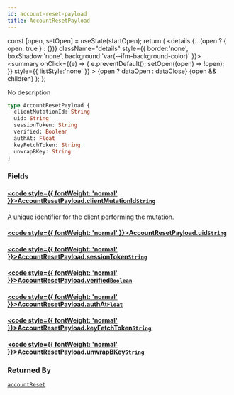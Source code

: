 ```yaml
---
id: account-reset-payload
title: AccountResetPayload
---
```









  const [open, setOpen] = useState(startOpen);
  return (
    <details {...(open ? { open: true } : {})} className="details" style={{ border:'none', boxShadow:'none', background:'var(--ifm-background-color)' }}>
      <summary
        onClick={(e) => {
          e.preventDefault();
          setOpen((open) => !open);
        }}
        style={{ listStyle:'none' }}
      >
      {open ? dataOpen : dataClose}
      </summary>
      {open && children}
    </details>
  );
};








No description


```graphql
type AccountResetPayload {
  clientMutationId: String
  uid: String
  sessionToken: String
  verified: Boolean
  authAt: Float
  keyFetchToken: String
  unwrapBKey: String
}
```




### Fields

#### [<code style={{ fontWeight: 'normal' }}>AccountResetPayload.<b>clientMutationId</b></code>](#)<Bullet />[`String`](/gql-api/types/scalars/string.mdx) <Badge class="badge badge--secondary" text="scalar"/> 
A unique identifier for the client performing the mutation.


#### [<code style={{ fontWeight: 'normal' }}>AccountResetPayload.<b>uid</b></code>](#)<Bullet />[`String`](/gql-api/types/scalars/string.mdx) <Badge class="badge badge--secondary" text="scalar"/> 



#### [<code style={{ fontWeight: 'normal' }}>AccountResetPayload.<b>sessionToken</b></code>](#)<Bullet />[`String`](/gql-api/types/scalars/string.mdx) <Badge class="badge badge--secondary" text="scalar"/> 



#### [<code style={{ fontWeight: 'normal' }}>AccountResetPayload.<b>verified</b></code>](#)<Bullet />[`Boolean`](/gql-api/types/scalars/boolean.mdx) <Badge class="badge badge--secondary" text="scalar"/> 



#### [<code style={{ fontWeight: 'normal' }}>AccountResetPayload.<b>authAt</b></code>](#)<Bullet />[`Float`](/gql-api/types/scalars/float.mdx) <Badge class="badge badge--secondary" text="scalar"/> 



#### [<code style={{ fontWeight: 'normal' }}>AccountResetPayload.<b>keyFetchToken</b></code>](#)<Bullet />[`String`](/gql-api/types/scalars/string.mdx) <Badge class="badge badge--secondary" text="scalar"/> 



#### [<code style={{ fontWeight: 'normal' }}>AccountResetPayload.<b>unwrapBKey</b></code>](#)<Bullet />[`String`](/gql-api/types/scalars/string.mdx) <Badge class="badge badge--secondary" text="scalar"/> 







### Returned By

[`accountReset`](/gql-api/operations/mutations/account-reset.mdx)  <Badge class="badge badge--secondary" text="mutation"/>

